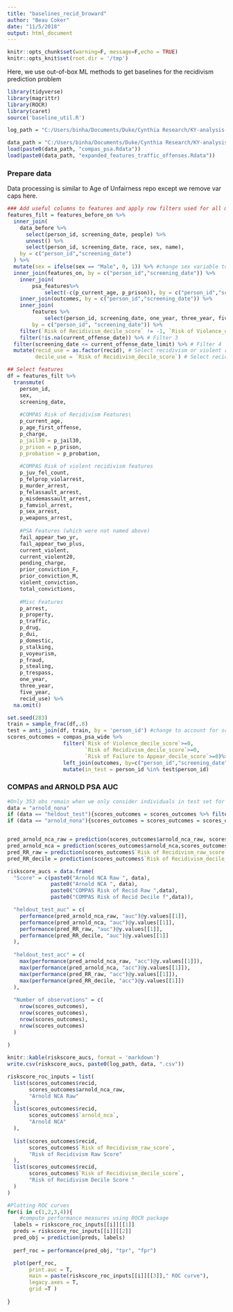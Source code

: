 ```yaml
---
title: "baselines_recid_broward"
author: "Beau Coker"
date: "11/5/2018"
output: html_document
---
```


```r
knitr::opts_chunk$set(warning=F, message=F,echo = TRUE)
knitr::opts_knit$set(root.dir = '/tmp')
```


Here, we use out-of-box ML methods to get baselines for the recidivism prediction problem
```r
library(tidyverse)
library(magrittr)
library(ROCR)
library(caret)
source('baseline_util.R')

log_path = "C:/Users/binha/Documents/Duke/Cynthia Research/KY-analysis-mytrials/broward/broward models/Baseline Model Results/With Traffic/Recidivism/"
```

```r
data_path = "C:/Users/binha/Documents/Duke/Cynthia Research/KY-analysis-mytrials/broward/data/"
load(paste0(data_path, "compas_psa.Rdata"))
load(paste0(data_path, "expanded_features_traffic_offenses.Rdata"))
```


### Prepare data 
Data processing is similar to Age of Unfairness repo except we remove var caps here.
```r
### Add useful columns to features and apply row filters used for all models
features_filt = features_before_on %>%
  inner_join(
    data_before %>% 
      select(person_id, screening_date, people) %>%
      unnest() %>%
      select(person_id, screening_date, race, sex, name),
    by = c("person_id","screening_date")
  ) %>%
  mutate(sex = ifelse(sex == "Male", 0, 1)) %>% #change sex variable to numeric encoding
  inner_join(features_on, by = c("person_id","screening_date")) %>%
    inner_join(
        psa_features%>%
            select(-c(p_current_age, p_prison)), by = c("person_id","screening_date")) %>%
    inner_join(outcomes, by = c("person_id","screening_date")) %>%
    inner_join(
        features %>% 
            select(person_id, screening_date, one_year, three_year, five_year), 
        by = c("person_id", "screening_date")) %>% 
    filter(`Risk of Recidivism_decile_score` != -1, `Risk of Violence_decile_score` != -1) %>% # Filter 1
    filter(!is.na(current_offense_date)) %>% # Filter 3
  filter(screening_date <= current_offense_date_limit) %>% # Filter 4
  mutate(recid_use = as.factor(recid), # Select recidivism or violent recidivism to use in this script 
         decile_use = `Risk of Recidivism_decile_score`) # Select recidivism or violent recidivism decile score to use in this script

## Select features
df = features_filt %>%
  transmute(
    person_id,
    sex,
    screening_date,
    
    #COMPAS Risk of Recidivism Features\
    p_current_age,
    p_age_first_offense,
    p_charge,
    p_jail30 = p_jail30,
    p_prison = p_prison,
    p_probation = p_probation,
    
    #COMPAS Risk of violent recidivism features
    p_juv_fel_count,
    p_felprop_violarrest,
    p_murder_arrest,
    p_felassault_arrest,
    p_misdemassault_arrest,
    p_famviol_arrest,
    p_sex_arrest,
    p_weapons_arrest,
    
    #PSA Features (which were not named above)
    fail_appear_two_yr, 
    fail_appear_two_plus,
    current_violent, 
    current_violent20, 
    pending_charge, 
    prior_conviction_F, 
    prior_conviction_M, 
    violent_conviction, 
    total_convictions, 
    
    #Misc Features
    p_arrest,
    p_property,
    p_traffic,
    p_drug,
    p_dui,
    p_domestic,
    p_stalking,
    p_voyeurism,
    p_fraud,
    p_stealing,
    p_trespass,
    one_year,
    three_year,
    five_year,
    recid_use) %>%
  na.omit()

set.seed(283)
train = sample_frac(df,.8)
test = anti_join(df, train, by = 'person_id') #change to account for screening date!
scores_outcomes = compas_psa_wide %>%
                  filter(`Risk of Violence_decile_score`>=0, 
                         `Risk of Recidivism_decile_score`>=0, 
                         `Risk of Failure to Appear_decile_score`>=0)%>%
                  left_join(outcomes, by=c("person_id","screening_date")) %>%
                  mutate(in_test = person_id %in% test$person_id)

```


### COMPAS and ARNOLD PSA AUC 
```r
#Only 353 obs remain when we only consider individuals in test set for Arnold PSA, so we also consider all non-na obs. 
data = "arnold_nona"
if (data == "heldout_test"){scores_outcomes = scores_outcomes %>% filter(in_test == T)}
if (data == "arnold_nona"){scores_outcomes = scores_outcomes = scores_outcomes %>% filter(!is.na(arnold_nca_raw))}


pred_arnold_nca_raw = prediction(scores_outcomes$arnold_nca_raw, scores_outcomes$recid)
pred_arnold_nca = prediction(scores_outcomes$arnold_nca,scores_outcomes$recid)
pred_RR_raw = prediction(scores_outcomes$`Risk of Recidivism_raw_score`,scores_outcomes$recid)
pred_RR_decile = prediction(scores_outcomes$`Risk of Recidivism_decile_score`,scores_outcomes$recid)

riskscore_aucs = data.frame(
  "Score" = c(paste0("Arnold NCA Raw ", data), 
              paste0("Arnold NCA ", data), 
              paste0("COMPAS Risk of Recid Raw ",data), 
              paste0("COMPAS Risk of Recid Decile f",data)),

  "heldout_test_auc" = c(
    performance(pred_arnold_nca_raw, "auc")@y.values[[1]],
    performance(pred_arnold_nca, "auc")@y.values[[1]],
    performance(pred_RR_raw, "auc")@y.values[[1]],
    performance(pred_RR_decile, "auc")@y.values[[1]]
  ),
  
  "heldout_test_acc" = c(
    max(performance(pred_arnold_nca_raw, "acc")@y.values[[1]]),
    max(performance(pred_arnold_nca, "acc")@y.values[[1]]),
    max(performance(pred_RR_raw, "acc")@y.values[[1]]),
    max(performance(pred_RR_decile, "acc")@y.values[[1]])
  ),
  
  "Number of observations" = c(
    nrow(scores_outcomes),
    nrow(scores_outcomes),
    nrow(scores_outcomes),
    nrow(scores_outcomes)
  )
  
)
```


```r
knitr::kable(riskscore_aucs, format = 'markdown')
write.csv(riskscore_aucs, paste0(log_path, data, ".csv"))

```



```r
riskscore_roc_inputs = list(
  list(scores_outcomes$recid, 
       scores_outcomes$arnold_nca_raw, 
       "Arnold NCA Raw"
  ),
  list(scores_outcomes$recid, 
       scores_outcomes$`arnold_nca`, 
       "Arnold NCA"
  ),
                            
  list(scores_outcomes$recid, 
       scores_outcomes$`Risk of Recidivism_raw_score`, 
       "Risk of Recidivism Raw Score"
  ),
  list(scores_outcomes$recid, 
       scores_outcomes$`Risk of Recidivism_decile_score`, 
       "Risk of Recidivism Decile Score "
  )
)

#Plotting ROC curves 
for(i in c(1,2,3,4)){
    #compute performance measures using ROCR package
  labels = riskscore_roc_inputs[[i]][[1]]
  preds = riskscore_roc_inputs[[i]][[2]]
  pred_obj = prediction(preds, labels)
  
  perf_roc = performance(pred_obj, "tpr", "fpr")

  plot(perf_roc,
       print.auc = T,
       main = paste(riskscore_roc_inputs[[i]][[3]]," ROC curve"),
       legacy.axes = T,
       grid =T )
  
}
```



